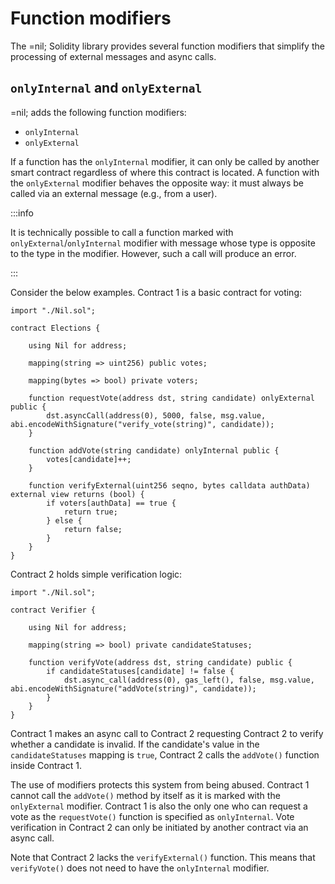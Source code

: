 # Function modifiers

The =nil; Solidity library provides several function modifiers that simplify the processing of external messages and async calls.


## `onlyInternal` and `onlyExternal`

=nil; adds the following function modifiers:

* `onlyInternal`
* `onlyExternal`

If a function has the `onlyInternal` modifier, it can only be called by another smart contract regardless of where this contract is located. A function with the `onlyExternal` modifier behaves the opposite way: it must always be called via an external message (e.g., from a user).

:::info

It is technically possible to call a function marked with `onlyExternal`/`onlyInternal` modifier with message whose type is opposite to the type in the modifier. However, such a call will produce an error.

:::

Consider the below examples. Contract 1 is a basic contract for voting:

```solidity showLineNumbers
import "./Nil.sol";

contract Elections {

    using Nil for address; 

    mapping(string => uint256) public votes;

    mapping(bytes => bool) private voters;

    function requestVote(address dst, string candidate) onlyExternal public {
        dst.asyncCall(address(0), 5000, false, msg.value, abi.encodeWithSignature("verify_vote(string)", candidate));
    }

    function addVote(string candidate) onlyInternal public {
        votes[candidate]++;
    }

    function verifyExternal(uint256 seqno, bytes calldata authData) external view returns (bool) {
        if voters[authData] == true {
            return true;
        } else {
            return false;
        }
    }
}
```

Contract 2 holds simple verification logic:

```solidity showLineNumbers
import "./Nil.sol";

contract Verifier {

    using Nil for address; 

    mapping(string => bool) private candidateStatuses; 

    function verifyVote(address dst, string candidate) public {
        if candidateStatuses[candidate] != false {
            dst.async_call(address(0), gas_left(), false, msg.value, abi.encodeWithSignature("addVote(string)", candidate));
        } 
    }
}
```

Contract 1 makes an async call to Contract 2 requesting Contract 2 to verify whether a candidate is invalid. If the candidate's value in the `candidateStatuses` mapping is `true`, Contract 2 calls the `addVote()` function inside Contract 1. 

The use of modifiers protects this system from being abused. Contract 1 cannot call the `addVote()` method by itself as it is marked with the `onlyExternal` modifier. Contract 1 is also the only one who can request a vote as the `requestVote()` function is specified as `onlyInternal`. Vote verification in Contract 2 can only be initiated by another contract via an async call.

Note that Contract 2 lacks the `verifyExternal()` function. This means that `verifyVote()` does not need to have the `onlyInternal` modifier.



